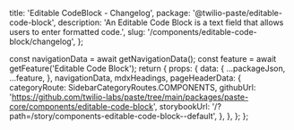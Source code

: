   title: 'Editable CodeBlock - Changelog',
  package: '@twilio-paste/editable-code-block',
  description: 'An Editable Code Block is a text field that allows users to enter formatted code.',
  slug: '/components/editable-code-block/changelog',
};




  const navigationData = await getNavigationData();
  const feature = await getFeature('Editable Code Block');
  return {
    props: {
      data: {
        ...packageJson,
        ...feature,
      },
      navigationData,
      mdxHeadings,
      pageHeaderData: {
        categoryRoute: SidebarCategoryRoutes.COMPONENTS,
        githubUrl: 'https://github.com/twilio-labs/paste/tree/main/packages/paste-core/components/editable-code-block',
        storybookUrl: '/?path=/story/components-editable-code-block--default',
      },
    },
  };
};

<Changelog />
